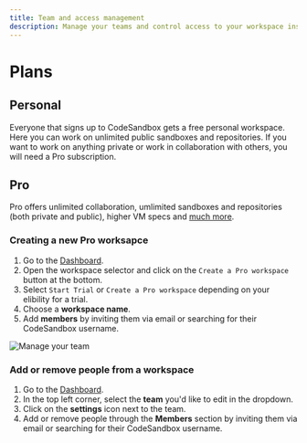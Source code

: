 ```yaml
---
title: Team and access management
description: Manage your teams and control access to your workspace inside CodeSandbox Repositories
---
```



# Plans

## Personal
Everyone that signs up to CodeSandbox gets a free personal workspace. Here you can work on unlimited public sandboxes and repositories. If you want to work on anything private or work in collaboration with others, you will need a Pro subscription. 

## Pro
Pro offers unlimited collaboration, umlimited sandboxes and repositories (both private and public), higher VM specs and [much more](https://codesandbox.io/pricing).



### Creating a new Pro worksapce

1. Go to the [Dashboard](https://codesandbox.io/dashboard).
2. Open the workspace selector and click on the `Create a Pro workspace` button at the bottom.
3. Select `Start Trial` or  `Create a Pro workspace` depending on your elibility for a trial. 
3. Choose a **workspace name**.
4. Add **members** by inviting them via email or searching for their CodeSandbox username.

![Manage your team](../images/teams-new.jpg)


### Add or remove people from a workspace

1. Go to the [Dashboard](https://codesandbox.io/dashboard).
1. In the top left corner, select the **team** you'd like to edit in the dropdown. 
1. Click on the **settings** icon next to the team.
1. Add or remove people through the **Members** section by inviting them via email or searching for their CodeSandbox username.
